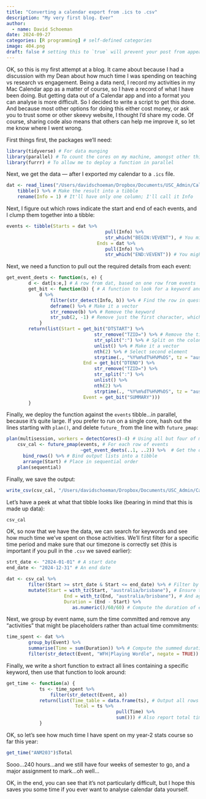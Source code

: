 ```yaml
---
title: "Converting a calendar export from .ics to .csv"
description: "My very first blog. Ever"
author:
  - name: David Schoeman
date: 2024-09-27
categories: [R programming] # self-defined categories
image: 404.png
draft: false # setting this to `true` will prevent your post from appearing on your listing page until you're ready!
---
```


OK, so this is my first attempt at a blog. It came about because I had a discussion with my Dean about how much time I was spending on teaching vs research vs engagement. Being a data nerd, I record my activities in my Mac Calendar app as a matter of course, so I have a record of what I have been doing. But getting data out of a Calendar app and into a format you can analyse is more difficult. So I decided to write a script to get this done. And because most other options for doing this either cost money, or ask you to trust some or other skeevy website, I thought I'd share my code. Of course, sharing code also means that others can help me improve it, so let me know where I went wrong.

First things first, the packages we'll need:

```r
library(tidyverse) # For data munging
library(parallel) # To count the cores on my machine, amongst other things
library(furrr) # To allow me to deploy a function in parallel
```

Next, we get the data — after I exported my calendar to a `.ics` file.

```r
dat <- read_lines("/Users/davidschoeman/Dropbox/Documents/USC_Admin/Calendar_export_27092024.ics") %>% # It's a text file so read it as lines of text
    tibble() %>% # Make the result into a tibble
    rename(Info = 1) # It'll have only one column; I'll call it Info
```

Next, I figure out which rows indicate the start and end of each events, and I clump them together into a tibble:

```r
events <- tibble(Starts = dat %>%
  								 	pull(Info) %>% 
  								 	str_which("BEGIN:VEVENT"), # You might need to change the event-start identifier
  								 Ends = dat %>%
  								 	pull(Info) %>% 
  								 	str_which("END:VEVENT")) # You might need to change the event-end identifier
```

Next, we need a function to pull out the required details from each event:

```r
get_event_deets <- function(s, e) {
    	d <- dat[s:e,] # A row from dat, based on one row from events
    	get_bit <- function(b) { # A function to look for a keyword and return the data
    		d %>% 
    			filter(str_detect(Info, b)) %>% # Find the row in question 
    			deframe() %>% # Make it a vector
    			str_remove(b) %>% # Remove the keyword
    			str_sub(2, -1) # Remove just the first character, which is either ; or :, leaving just the info to extract
    		}
    	return(list(Start = get_bit("DTSTART") %>% 
    							str_remove("TZID=") %>% # Remove the time identifier, if present
    							str_split(":") %>% # Split on the colon
    							unlist() %>% # Make it a vector
    							nth(2) %>% # Select second element
    							strptime(., "%Y%m%dT%H%M%OS", tz = "australia/brisbane"), # Make it time
    						End = get_bit("DTEND") %>% 
    							str_remove("TZID=") %>% 
    							str_split(":") %>% 
    							unlist() %>% 
    							nth(2) %>% 
    							strptime(., "%Y%m%dT%H%M%OS", tz = "australia/brisbane"), 
    						Event = get_bit("SUMMARY")))
    	}
```

Finally, we deploy the function against the `events` tibble...in parallel, because it's quite large. If you prefer to run on a single core, hash out the lines starting with `plan()`, and delete `future_` from the line with `future_pmap`:

```r
plan(multisession, workers = detectCores()-4) # Using all but four of my cores
    csv_cal <- future_pmap(events, # For each row of events
                           ~get_event_deets(..1, ..2)) %>%  # Get the details
      bind_rows() %>% # Bind output lists into a tibble
      arrange(Start) # Place in sequential order
    plan(sequential)
```

Finally, we save the output:

```r
write_csv(csv_cal, "/Users/davidschoeman/Dropbox/Documents/USC_Admin/Calendar.csv") # Write the output to a file
```

Let's have a peek at what that tibble looks like (bearing in mind that this is made up data):

```r
csv_cal
```

OK, so now that we have the data, we can search for keywords and see how much time we've spent on those activities. We'll first filter for a specific time period and make sure that our timezone is correctly set (this is important if you pull in the `.csv` we saved earlier):

```r
strt_date <- "2024-01-01" # A start date
end_date <- "2024-12-31" # An end date

dat <- csv_cal %>% 
		filter(Start >= strt_date & Start <= end_date) %>% # Filter by period of interest
		mutate(Start = with_tz(Start, "australia/brisbane"), # Ensure that my timezone is set correctly
					 End = with_tz(End, "australia/brisbane"), # And again
					 Duration = (End - Start) %>% 
					 	as.numeric()/60/60) # Compute the duration of each event in hours
```

Next, we group by event name, sum the time committed and remove any "activities" that might be placeholders rather than actual time commitments:

```r
time_spent <- dat %>% 
		group_by(Event) %>% 
		summarise(Time = sum(Duration)) %>% # Compute the summed duration committed to each event
		filter(str_detect(Event, "WFH|Playing Wordle", negate = TRUE)) # Remove any specific events that are not for logging time
```

Finally, we write a short function to extract all lines containing a specific keyword, then use that function to look around:

```r
get_time <- function(a) {
			ts <- time_spent %>% 
				filter(str_detect(Event, a))
			return(list(Time_table = data.frame(ts), # Output all rows containing the keyword, in case you need to check
						 Total = ts %>% 
										pull(Time) %>% 
										sum())) # Also report total time spent on events containing that keyword
			}
```

OK, so let's see how much time I have spent on my year-2 stats course so far this year:

```r
get_time("ANM203")$Total
```

Sooo...240 hours...and we still have four weeks of semester to go, and a major assignment to mark...oh well...

OK, in the end, you can see that it's not particularly difficult, but I hope this saves you some time if you ever want to analyse calendar data yourself.
